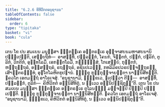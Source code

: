 ```yaml
---
title: "6.2.6 ຄິຫິວິກຕອນຸຊານນ"
tableOfContents: false
sidebar:
  order: 6
type: "tipitaka"
basket: "vi"
book: "cula"
---
```



<DynamicBreadcrumb />

<Division number="314" book="cula">

<Paragraph number="1348" book="cula">
ເຕນ ໂຂ ປນ ສມເຍນ ມນຸສ຺ສາ ຠຕ຺ຕຄ຺ເຄ ອນ຺ຕຣຆເຣ ອຸຈ຺ຈາສຍນມຫາສຍນານິ ປຎ຺ຎເປນ຺ຕິ, ເສຍ຺ຍຖິທໍ—  ອາສນ຺ທິໍ, ປລ຺ລງ຺ກໍ, ໂຄນກໍ, ຈິຕ຺ຕກໍ, ປຏິກໍ, ປຏລິກໍ, ຕູລິກໍ, ວິກຕິກໍ, ອຸທ຺ທໂລມິໍ, ເອກນ຺ຕໂລມິໍ, ກຏ຺ຏິສ຺ສໍ, ໂກເສຍ຺ຍໍ, ກຸຕ຺ຕກໍ, ຫຕ຺ຖຕ຺ຖຣໍ, ອສ຺ສຕ຺ຖຣໍ, ຣຖຕ຺ຖຣໍ, ອຊິນປເວຓິໍ, ກທລິມິຄປວຣປຈ຺ຈຕ຺ຖຣຓໍ, ເສົາຕ຺ຕຣຈ຺ຉທໍ, ອຸຠໂຕໂລຫິຕກູປຘານໍ. ຠິກ຺ຂູ ກຸກ຺ກຸຈ຺ຈາຍນ຺ຕາ ນາຠິນິສີທນ຺ຕິ. ຠຄວໂຕ ເອຕມຕ຺ຖໍ ອາໂຣເຈສຸໍ. “ອນຸຊານາມິ, ຠິກ຺ຂເວ, ຐເປຕ຺ວາ ຕີຓິ—  ອາສນ຺ທິໍ, ປລ຺ລງ຺ກໍ, ຕູລິກໍ—  ຄິຫິວິກຕໍ ອຠິນິສີທິຕຸໍ, ນ ຕ຺ເວວ ອຠິນິປຊ຺ຊິຕຸນ຺”ຕິ.
</Paragraph>

<Paragraph number="1349" book="cula">
ເຕນ ໂຂ ປນ ສມເຍນ ມນຸສ຺ສາ ຠຕ຺ຕຄ຺ເຄ ອນ຺ຕຣຆເຣ ຕູໂລນທ຺ຘໍ ມຎ຺ຈມ຺ປິ ປີຐມ຺ປິ ປຎ຺ຎເປນ຺ຕິ. ຠິກ຺ຂູ ກຸກ຺ກຸຈ຺ຈາຍນ຺ຕາ ນາຠິນິສີທນ຺ຕິ. ຠຄວໂຕ ເອຕມຕ຺ຖໍ ອາໂຣເຈສຸໍ. “ອນຸຊານາມິ, ຠິກ຺ຂເວ, ຄິຫິວິກຕໍ ອຠິນິສີທິຕຸໍ, ນ ຕ຺ເວວ ອຠິນິປຊ຺ຊິຕຸນ຺”ຕິ.
</Paragraph>
</Division>